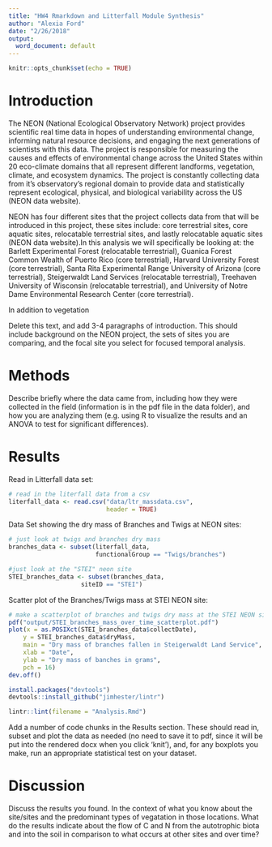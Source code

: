 ```yaml
---
title: "HW4 Rmarkdown and Litterfall Module Synthesis"
author: "Alexia Ford"
date: "2/26/2018"
output:
  word_document: default
---
```


```r
knitr::opts_chunk$set(echo = TRUE)
```

# Introduction
The NEON (National Ecological Observatory Network) project provides scientific real time data in hopes of understanding environmental change, informing natural resource decisions, and engaging the next generations of scientists with this data. The project is responsible for measuring the causes and effects of environmental change across the United States within 20 eco-climate domains that all represent different landforms, vegetation, climate, and ecosystem dynamics. The project is constantly collecting data from it's observatory's regional domain to provide data and statistically represent ecological, physical, and biological variability across the US (NEON data website). 

NEON has four different sites that the project collects data from that will be introduced in this project, these sites include: core terrestrial sites, core aquatic sites, relocatable terrestrial sites, and lastly relocatable aquatic sites (NEON data website).In this analysis we will specifically be looking at: the Barlett Experimental Forest (relocatable terrestrial), Guanica Forest Common Wealth of Puerto Rico (core terrestrial), Harvard University Forest (core terrestrial), Santa Rita Experimental Range University of Arizona (core terrestrial), Steigerwaldt Land Services (relocatable terrestrial), Treehaven University of Wisconsin (relocatable terrestrial), and University of Notre Dame Environmental Research Center (core terrestrial).


In addition to vegetation 

Delete this text, and add 3-4 paragraphs of introduction. This should include background on the NEON project, the sets of sites you are comparing, and the focal site you select for focused temporal analysis.

# Methods

Describe briefly where the data came from, including how they were collected in the field (information is in the pdf file in the data folder), and how you are analyzing them (e.g. using R to visualize the results and an ANOVA to test for significant differences).

# Results
Read in Litterfall data set:
```r
# read in the literfall data from a csv
literfall_data <- read.csv("data/ltr_massdata.csv",
                           header = TRUE)
```

Data Set showing the dry mass of Branches and Twigs at NEON sites:
```r
# just look at twigs and branches dry mass
branches_data <- subset(literfall_data, 
                        functionalGroup == "Twigs/branches")
```

```r
#just look at the "STEI" neon site
STEI_branches_data <- subset(branches_data,
                    siteID == "STEI")
```

Scatter plot of the Branches/Twigs mass at STEI NEON site:
```r
# make a scatterplot of branches and twigs dry mass at the STEI NEON site
pdf("output/STEI_branches_mass_over_time_scatterplot.pdf")
plot(x = as.POSIXct(STEI_branches_data$collectDate),
    y = STEI_branches_data$dryMass,
    main = "Dry mass of branches fallen in Steigerwaldt Land Service",
    xlab = "Date",
    ylab = "Dry mass of banches in grams",
    pch = 16)
dev.off()
```

```r
install.packages("devtools")
devtools::install_github("jimhester/lintr")
```

```r
lintr::lint(filename = "Analysis.Rmd")
```

Add a number of code chunks in the Results section. These should read in, subset and plot the data as needed (no need to save it to pdf, since it will be put into the rendered docx when you click 'knit'), and, for any boxplots you make, run an appropriate statistical test on your dataset.

# Discussion

Discuss the results you found. In the context of what you know about the site/sites and the predominant types of vegatation in those locations. What do the results indicate about the flow of C and N from the autotrophic biota and into the soil in comparison to what occurs at other sites and over time?
